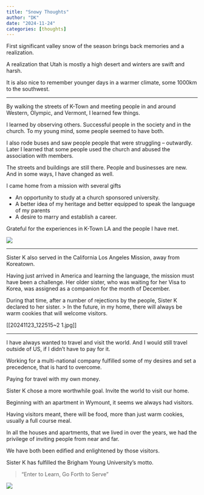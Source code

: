```yaml
---
title: "Snowy Thoughts"
author: "DK"
date: "2024-11-24"
categories: [thoughts]
---
```


First significant valley snow of the season brings back memories and a realization.

A realization that Utah is mostly a high desert and winters are swift and harsh.

It is also nice to remember younger days in a warmer climate, some 1000km to the southwest.

---

By walking the streets of K-Town and meeting people in and around Western, Olympic, and Vermont, I learned few things.

I learned by observing others. Successful people in the society and in the church. To my young mind, some people seemed to have both.

I also rode buses and saw people people that were struggling -- outwardly. Later I learned that some people used the church and abused the association with members.

The streets and buildings are still there. People and businesses are new. And in some ways, I have changed as well.

I came home from a mission with several gifts

- An opportunity to study at a church sponsored university.
- A better idea of my heritage and better equipped to speak the language of my parents
- A desire to marry and establish a career.

Grateful for the experiences in K-Town LA and the people I have met.

![](images/20241123_122515~2.jpg)


------------------------------------------------------------------------

Sister K also served in the California Los Angeles Mission, away from Koreatown.

Having just arrived in America and learning the language, the mission must have been a challenge. Her older sister, who was waiting for her Visa to Korea, was assigned as a companion for the month of December.

During that time, after a number of rejections by the people, Sister K declared to her sister. \> In the future, in my home, there will always be warm cookies that will welcome visitors.

\[\[20241123_122515\~2 1.jpg\]\]

------------------------------------------------------------------------

I have always wanted to travel and visit the world. And I would still travel outside of US, if I didn't have to pay for it. 

Working for a multi-national company fulfilled some of my desires and set a precedence, that is hard to overcome. 

Paying for travel with my own money.

Sister K chose a more worthwhile goal. 
Invite the world to visit our home.

Beginning with an apartment in Wymount, it seems we always had visitors. 

Having visitors meant, there will be food, more than just warm cookies, usually a full course meal. 

In all the houses and apartments, that we lived in over the years, we had the privilege of inviting people from near and far.

We have both been edified and enlightened by those visitors.

Sister K has fulfilled the Brigham Young University's motto.

> "Enter to Learn, Go Forth to Serve”

![](images/20241123_123209~2.jpg)
